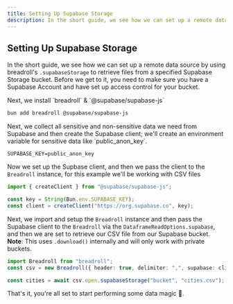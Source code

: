 ```yaml
---
title: Setting Up Supabase Storage
description: In the short guide, we see how we can set up a remote data source by using breadroll's `.supabaseStorage` to retrieve files from a specified Supabase Storage bucket.
---
```



## Setting Up Supabase Storage

In the short guide, we see how we can set up a remote data source by using breadroll's `.supabaseStorage` to retrieve files from a specified Supabase Storage bucket. Before we get to it, you need to make sure you have a <Link className="text-blue-600 underline" href="https://supabase.com" target="_blank">Supabase Account</Link> and have <Link className="text-blue-600 underline" href="https://supabase.com/docs/guides/storage/security/access-control" target="_blank">set up access control</Link> for your bucket.

<div className="mt-10">
Next, we install `breadroll` & `@supabase/supabase-js`

```bash filename="bash" copy
bun add breadroll @supabase/supabase-js
```

</div>

<div className="mt-6">
Next, we collect all sensitive and non-sensitive data we need from Supabase and then create the Supabase client; we'll create an <Link className="text-blue-600 underline" href="https://bun.sh/docs/runtime/env" target="_blank">environment variable</Link> for sensitive data like `public_anon_key`.

```.env filename=".env"
SUPABASE_KEY=public_anon_key
```

Now we set up the Supbase client, and then we pass the client to the `Breadroll` instance, for this example we'll be working with CSV files

```ts filename="index.ts" copy
import { createClient } from "@supabase/supabase-js";

const key = String(Bun.env.SUPABASE_KEY);
const client = createClient("https://org.supabase.co", key);
```

Next, we import and setup the `Breadroll` instance and then pass the Supabase client to the `Breadroll` via the `DataframeReadOptions.supabase`, and then we are set to retrieve our CSV file from our Supabase bucket. **Note**: This uses `.download()` internally and will only work with <Link className="text-blue-600 underline" href="https://supabase.com/docs/reference/javascript/storage-from-download" target="_blank">private</Link> buckets.

```ts filename="index.ts" copy
import Breadroll from "breadroll";
const csv = new Breadroll({ header: true, delimiter: ",", supabase: client });

const cities = await csv.open.supabaseStorage("bucket", "cities.csv");
```

That's it, you're all set to start performing some data magic 🧙.

</div>

